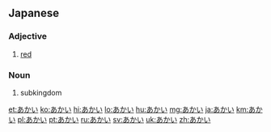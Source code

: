 ==Japanese==

===Adjective===
{{ja-adj|infl=い}}

# {{ja-def|赤い}} [[red]]

===Noun===
{{ja-noun}}

# {{ja-def|亜界}} subkingdom

[[et:あかい]]
[[ko:あかい]]
[[hi:あかい]]
[[lo:あかい]]
[[hu:あかい]]
[[mg:あかい]]
[[ja:あかい]]
[[km:あかい]]
[[pl:あかい]]
[[pt:あかい]]
[[ru:あかい]]
[[sv:あかい]]
[[uk:あかい]]
[[zh:あかい]]